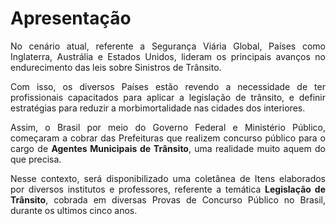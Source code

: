 

```{=html}
<style>
body{text-align: justify}
</style>
```



::: progress
::: {.progress-bar style="width: 100%;"}
:::
:::

# Apresentação {.unnumbered}

No cenário atual, referente a Segurança Viária Global, Países como Inglaterra, Austrália e Estados Unidos, lideram os principais avanços no endurecimento das leis sobre Sinistros de Trânsito.

Com isso, os diversos Países estão revendo a necessidade de ter profissionais capacitados para aplicar a legislação de trânsito, e definir estratégias para reduzir a morbimortalidade nas cidades dos interiores.

Assim, o Brasil por meio do Governo Federal e Ministério Público, começaram a cobrar das Prefeituras que realizem concurso público para o cargo de **Agentes Municipais de Trânsito**, uma realidade muito aquem do que precisa.


Nesse contexto, será disponibilizado uma coletânea de Itens elaborados por diversos institutos e professores, referente a temática **Legislação de Trânsito**, cobrada em diversas Provas de Concurso Público no Brasil, durante os ultimos cinco anos.





::: progress
::: {.progress-bar style="width: 100%;"}
:::
:::

